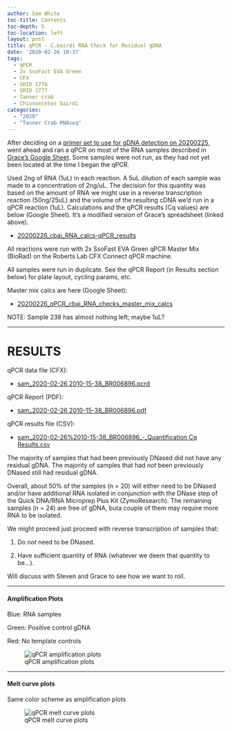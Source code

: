 ```yaml
---
author: Sam White
toc-title: Contents
toc-depth: 5
toc-location: left
layout: post
title: qPCR - C.bairdi RNA Check for Residual gDNA
date: '2020-02-26 10:37'
tags:
  - qPCR
  - 2x SsoFast EVA Green
  - CFX
  - SRID 1776
  - SRID 1777
  - Tanner crab
  - Chionoecetes bairdi
categories:
  - "2020"
  - "Tanner Crab RNAseq"
---
```

After deciding on a [primer set to use for gDNA detection on 20200225](https://robertslab.github.io/sams-notebook/posts/2020/2020-02-25-qPCR---C.bairdi-Primer-Tests-on-gDNA/), went ahead and ran a qPCR on most of the RNA samples described in [Grace's Google Sheet](https://docs.google.com/spreadsheets/d/1_J_eAYgR4ZwKKW_Uv1Fl7oMk9tl6ZdhPL7v_ka3CkTk/edit#gid=0). Some samples were not run, as they had not yet been located at the time I began the qPCR.

Used 2ng of RNA (1uL) in each reaction. A 5uL dilution of each sample was made to a concentration of 2ng/uL. The decision for this quantity was based on the amount of RNA we might use in a reverse transcription reaction (50ng/25uL) and the volume of the resulting cDNA we'd run in a qPCR reaction (1uL). Calculations and the qPCR results (Cq values) are below (Google Sheet). It's a modified version of Grace's spreadsheet (linked above).

- [20200226_cbai_RNA_calcs-qPCR_results](https://docs.google.com/spreadsheets/d/1NtdRuitQA0vU8ftvz1SFBjVTV1ODY-FI_mNhT93GF3g/edit?usp=sharing)

All reactions were run with 2x SsoFast EVA Green qPCR Master Mix (BioRad) on the Roberts Lab CFX Connect qPCR machine.

All samples were run in duplicate. See the qPCR Report (in Results section below) for plate layout, cycling params, etc.

Master mix calcs are here (Google Sheet):

- [20200226_qPCR_cbai_RNA_checks_master_mix_calcs](https://docs.google.com/spreadsheets/d/1fwabjIDu-17zrcM-NeYMf4guv6IPAvR3xWvpjfTroOg/edit?usp=sharing)

NOTE: Sample 238 has almost nothing left; maybe 1uL?

---

# RESULTS

qPCR data file (CFX):

- [sam_2020-02-26 2010-15-38_BR006896.pcrd](https://owl.fish.washington.edu/scaphapoda/qPCR_data/cfx_connect_data/sam_2020-02-26%2010-15-38_BR006896.pcrd)

qPCR Report (PDF):

- [sam_2020-02-26 2010-15-38_BR006896.pdf](https://owl.fish.washington.edu/Athaliana/qPCR_data/qPCR_reports/sam_2020-02-26%2010-15-38_BR006896.pdf)

qPCR results file (CSV):

- [sam_2020-02-26%2010-15-38_BR006896_-_Quantification Cq Results.csv](https://owl.fish.washington.edu/Athaliana/qPCR_data/sam_2020-02-26%2010-15-38_BR006896_-_Quantification%20Cq%20Results.csv)

The majority of samples that had been previously DNased did not have any residual gDNA. The majority of samples that had _not_ been previously DNased still had residual gDNA.

Overall, about 50% of the samples (n = 20) will either need to be DNased and/or have additional RNA isolated in conjunction with the DNase step of the Quick DNA/RNA Microprep Plus Kit (ZymoResearch). The remaining samples (n = 24) are free of gDNA, buta couple of them may require more RNA to be isolated.

We might proceed just proceed with reverse transcription of samples that:

1. Do _not_ need to be DNased.

2. Have sufficient quantity of RNA (whatever we deem that quantity to be...).

Will discuss with Steven and Grace to see how we want to roll.

---

#### Amplification Plots

Blue: RNA samples

Green: Positive control gDNA

Red: No template controls


![qPCR amplification plots](https://owl.fish.washington.edu/Athaliana/qPCR_data/sam_2020-02-26%2010-15-38_amp_plots.png)


---

#### Melt curve plots

Same color scheme as amplification plots

![qPCR melt curve plots](https://owl.fish.washington.edu/Athaliana/qPCR_data/sam_2020-02-26%2010-15-38_melt_plots.png)
